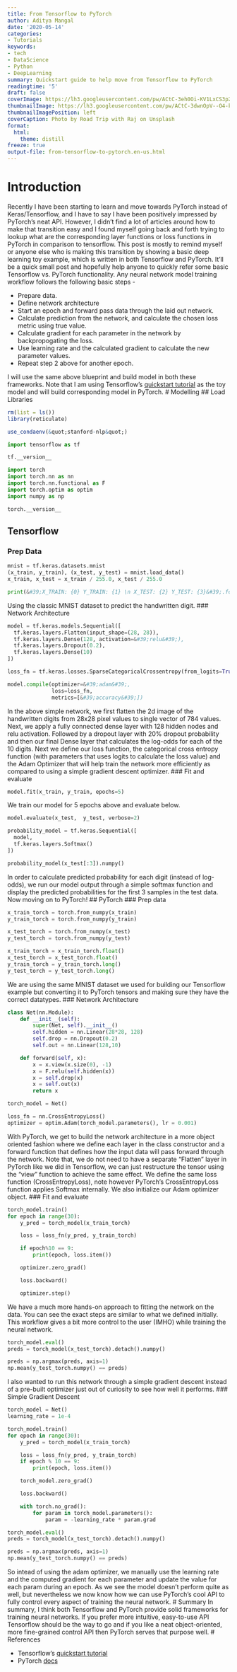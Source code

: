 ```yaml
---
title: From Tensorflow to PyTorch
author: Aditya Mangal
date: '2020-05-14'
categories:
- Tutorials
keywords:
- tech
- DataScience
- Python
- DeepLearning
summary: Quickstart guide to help move from Tensorflow to PyTorch
readingtime: '5'
draft: false
coverImage: https://lh3.googleusercontent.com/pw/ACtC-3eh0Oi-KV1LxCS3p2NRcDCkd1dl0DJHZwxSwnuXJI9Y5mNN1ZIHZ0rKXvxEWVqAbn90NY1FXB79jh7cbgml2kOs_9ycgShYRlkRZNM3Tr2Bd6G90aK7sxyFZSA2J7RJNM7YnBpP3Vh0Kgdmhc__zPKtVQ=w1720-h1147-no?authuser=0
thumbnailImage: https://lh3.googleusercontent.com/pw/ACtC-3dwnOpV--O4-kDgkU_S8f5vXGiCUMYaNch19FxdGiE3azE35_5-nlA1JL9kfo6OhOZ68_WVCtPlO7a4SgI30eNLJ0fJhTaJBXBNw_Jugw2s1U1WQyv7qmUIfF1Iiz8u1tsCCZi3moq-3BS04HpO089t5A=w750-h500-no?authuser=0
thumbnailImagePosition: left
coverCaption: Photo by Road Trip with Raj on Unsplash
format:
  html:
    theme: distill
freeze: true
output-file: from-tensorflow-to-pytorch.en-us.html
---
```


# Introduction
Recently I have been starting to learn and move towards PyTorch instead of Keras/Tensorflow, and I have to say I have been positively impressed by PyTorch’s neat API. However, I didn’t find a lot of articles around how to make that transition easy and I found myself going back and forth trying to lookup what are the corresponding layer functions or loss functions in PyTorch in comparison to tensorflow. This post is mostly to remind myself or anyone else who is making this transition by showing a basic deep learning toy example, which is written in both Tensorflow and PyTorch. It’ll be a quick small post and hopefully help anyone to quickly refer some basic Tensorflow vs. PyTorch functionality.
Any neural network model training workflow follows the following basic steps -

- Prepare data.
- Define network architecture
- Start an epoch and forward pass data through the laid out network.
- Calculate prediction from the network, and calculate the chosen loss metric using true value.
- Calculate gradient for each parameter in the network by backpropogating the loss.
- Use learning rate and the calculated gradient to calculate the new parameter values.
- Repeat step 2 above for another epoch.

I will use the same above blueprint and build model in both these frameworks. Note that I am using Tensorflow’s [quickstart tutorial](https://www.tensorflow.org/tutorials/quickstart/beginner) as the toy model and will build corresponding model in PyTorch.
# Modelling
## Load Libraries
```r
rm(list = ls())
library(reticulate)

use_condaenv(&quot;stanford-nlp&quot;)
```
```python
import tensorflow as tf

tf.__version__

import torch
import torch.nn as nn
import torch.nn.functional as F
import torch.optim as optim
import numpy as np

torch.__version__
```
## Tensorflow
### Prep Data
```python
mnist = tf.keras.datasets.mnist
(x_train, y_train), (x_test, y_test) = mnist.load_data()
x_train, x_test = x_train / 255.0, x_test / 255.0

print(&#39;X_TRAIN: {0} Y_TRAIN: {1} \n X_TEST: {2} Y_TEST: {3}&#39;.format(x_train.shape, y_train.shape, x_test.shape, y_test.shape))
```
Using the classic MNIST dataset to predict the handwritten digit.
### Network Architecture
```python
model = tf.keras.models.Sequential([
  tf.keras.layers.Flatten(input_shape=(28, 28)),
  tf.keras.layers.Dense(128, activation=&#39;relu&#39;),
  tf.keras.layers.Dropout(0.2),
  tf.keras.layers.Dense(10)
])

loss_fn = tf.keras.losses.SparseCategoricalCrossentropy(from_logits=True)

model.compile(optimizer=&#39;adam&#39;,
              loss=loss_fn,
              metrics=[&#39;accuracy&#39;])
```
In the above simple network, we first flatten the 2d image of the handwritten digits from 28x28 pixel values to single vector of 784 values. Next, we apply a fully connected dense layer with 128 hidden nodes and relu activation. Followed by a dropout layer with 20% dropout probability and then our final Dense layer that calculates the log-odds for each of the 10 digits.
Next we define our loss function, the categorical cross entropy function (with parameters that uses logits to calculate the loss value) and the Adam Optimizer that will help train the network more efficiently as compared to using a simple gradient descent optimizer.
### Fit and evaluate
```python
model.fit(x_train, y_train, epochs=5)
```
We train our model for 5 epochs above and evaluate below.
```python
model.evaluate(x_test,  y_test, verbose=2)

probability_model = tf.keras.Sequential([
  model,
  tf.keras.layers.Softmax()
])

probability_model(x_test[:3]).numpy()
```
In order to calculate predicted probability for each digit (instead of log-odds), we run our model output through a simple softmax function and display the predicted probabilities for the first 3 samples in the test data.
Now moving on to PyTorch!
## PyTorch
### Prep data
```python
x_train_torch = torch.from_numpy(x_train)
y_train_torch = torch.from_numpy(y_train)

x_test_torch = torch.from_numpy(x_test)
y_test_torch = torch.from_numpy(y_test)

x_train_torch = x_train_torch.float()
x_test_torch = x_test_torch.float()
y_train_torch = y_train_torch.long()
y_test_torch = y_test_torch.long()
```
We are using the same MNIST dataset we used for building our Tensorflow example but converting it to PyTorch tensors and making sure they have the correct datatypes.
### Network Architecture
```python
class Net(nn.Module):
    def __init__(self):
        super(Net, self).__init__()
        self.hidden = nn.Linear(28*28, 128)
        self.drop = nn.Dropout(0.2)
        self.out = nn.Linear(128,10)

    def forward(self, x):
        x = x.view(x.size(0), -1)
        x = F.relu(self.hidden(x))
        x = self.drop(x)
        x = self.out(x)
        return x

torch_model = Net()

loss_fn = nn.CrossEntropyLoss()
optimizer = optim.Adam(torch_model.parameters(), lr = 0.001)
```
With PyTorch, we get to build the network architecture in a more object oriented fashion where we define each layer in the class constructor and a forward function that defines how the input data will pass forward through the network. Note that, we do not need to have a separate “Flatten” layer in PyTorch like we did in Tensorflow, we can just restructure the tensor using the “view” function to achieve the same effect.
We define the same loss function (CrossEntropyLoss), note however PyTorch’s CrossEntropyLoss function applies Softmax internally. We also initialize our Adam optimizer object.
### Fit and evaluate
```python
torch_model.train()
for epoch in range(30):
    y_pred = torch_model(x_train_torch)

    loss = loss_fn(y_pred, y_train_torch)

    if epoch%10 == 9:
        print(epoch, loss.item())

    optimizer.zero_grad()

    loss.backward()

    optimizer.step()
```
We have a much more hands-on approach to fitting the network on the data. You can see the exact steps are similar to what we defined initially. This workflow gives a bit more control to the user (IMHO) while training the neural network.
```python
torch_model.eval()
preds = torch_model(x_test_torch).detach().numpy()

preds = np.argmax(preds, axis=1)
np.mean(y_test_torch.numpy() == preds)
```
I also wanted to run this network through a simple gradient descent instead of a pre-built optimizer just out of curiosity to see how well it performs.
### Simple Gradient Descent
```python
torch_model = Net()
learning_rate = 1e-4

torch_model.train()
for epoch in range(30):
    y_pred = torch_model(x_train_torch)

    loss = loss_fn(y_pred, y_train_torch)
    if epoch % 10 == 9:
        print(epoch, loss.item())

    torch_model.zero_grad()

    loss.backward()

    with torch.no_grad():
        for param in torch_model.parameters():
            param = -learning_rate * param.grad

torch_model.eval()
preds = torch_model(x_test_torch).detach().numpy()

preds = np.argmax(preds, axis=1)
np.mean(y_test_torch.numpy() == preds)
```
So intead of using the adam optimizer, we manually use the learning rate and the computed gradient for each parameter and update the value for each param during an epoch. As we see the model doesn’t perform quite as well, but nevertheless we now know how we can use PyTorch’s cool API to fully control every aspect of training the neural network.
# Summary
In summary, I think both Tensorflow and PyTorch provide solid frameworks for training neural networks. If you prefer more intuitive, easy-to-use API Tensorflow should be the way to go and if you like a neat object-oriented, more fine-grained control API then PyTorch serves that purpose well.
# References

- Tensorflow’s [quickstart tutorial](https://www.tensorflow.org/tutorials/quickstart/beginner)
- PyTorch [docs](https://pytorch.org/docs/stable/index.html)

